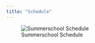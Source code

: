 ```yaml
---
title: "Schedule"
---
```

![Summerschool Schedule](https://www.simtech.uni-stuttgart.de/img/events/Summer-School/Flyer_Programm_langes_Format_2308010.png)